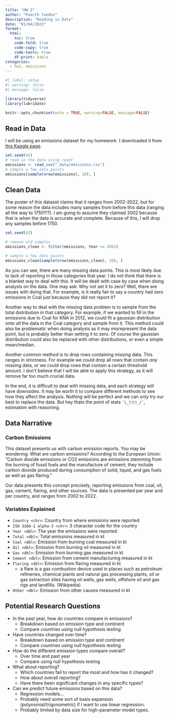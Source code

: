 ```yaml
---
title: "HW 2"
author: "Paarth Tandon"
description: "Reading in Data"
date: "01/04/2023"
format:
  html:
    toc: true
    code-fold: true
    code-copy: true
    code-tools: true
    df-print: kable
categories:
  - hw2, emissions
---
```


```r
#| label: setup
#| warning: false
#| message: false

library(tidyverse)
library(lubridate)

knitr::opts_chunk$set(echo = TRUE, warning=FALSE, message=FALSE)
```

## Read in Data

I will be using an emissions dataset for my homework. I downloaded it from [this Kaggle page](https://www.kaggle.com/datasets/thedevastator/global-fossil-co2-emissions-by-country-2002-2022).

```r
set.seed(42)
# read in the data using readr
emissions <- read_csv("_data/emissions.csv")
# sample a few data points
emissions[sample(nrow(emissions), 10), ]
```

## Clean Data

The poster of this dataset claims that it ranges from 2002-2022, but for some reason the data includes many samples from before this data (ranging all the way to 1750?!?). I am going to assume they claimed 2002 because that is when the data is accurate and complete. Because of this, I will drop any samples before 1750.

```r
set.seed(42)

# remove old samples
emissions_clean <- filter(emissions, Year >= 2002)

# sample a few data points
emissions_clean[sample(nrow(emissions_clean), 10), ]
```

As you can see, there are many missing data points. This is most likely due to lack of reporting in those categories that year. I do not think that there is a blanket way to deal with this. It will be dealt with case by case when doing analysis on the data. One may ask: Why not set it to zero? Well, there are issues with doing that. For example, is it really fair to say a country had zero emissions in Coal just because they did not report it?

Another way to deal with the missing data problem is to sample from the total distribution in that category. For example, if we wanted to fill in the emissions due to Coal for KNA in 2012, we could fit a gaussian distribution onto *all* the data in the Coal category and sample from it. This method could also be problematic when doing analysis as it may misrepresent the data point, but is probably better than setting it to zero. Of course the gaussian distribution could also be replaced with other distributions, or even a simple mean/median.

Another common method is to drop rows containing missing data. This ranges in strictness. For example we could drop all rows that contain *any* missing data, or we could drop rows that contain a certain threshold amount. I don't believe that I will be able to apply this strategy, as it will remove far too much crucial data.

In the end, it is difficult to deal with missing data, and each strategy will have downsides. It may be worth it to compare different methods to see how they affect the analysis. Nothing will be perfect and we can only try our best to replace the data. But hey thats the point of stats `¯\_(ツ)_/¯`, estimation with reasoning.

## Data Narrative

### Carbon Emissions

This dataset presents us with carbon emission reports. You may be wondering: What are carbon emissions? According to the European Union: "Carbon dioxide emissions or CO2 emissions are emissions stemming from the burning of fossil fuels and the manufacture of cement; they include carbon dioxide produced during consumption of solid, liquid, and gas fuels as well as gas flaring."

Our data presents this concept precisely, reporting emissions from coal, oil, gas, cement, flaring, and other sources. The data is presented per year and per country, and ranges from 2002 to 2022. 

### Variables Explained

* `Country <chr>`: Country from where emissions were reported
* `ISO 3166-1 alpha-3 <chr>`: 3 character code for the country
* `Year <dbl>`: The year the emissions were reported
* `Total <dbl>`: Total emissions measured in kt
* `Coal <dbl>`: Emission from burning coal measured in kt
* `Oil <dbl>`: Emission from burning oil measured in kt
* `Gas <dbl>`: Emission from burning gas measured in kt
* `Cement <dbl>`: Emission from cement manufacturing measured in kt
* `Flaring <dbl>`: Emission from flaring measured in kt
    * a flare is a gas combustion device used in places such as petroleum refineries, chemical plants and natural gas processing plants, oil or gas extraction sites having oil wells, gas wells, offshore oil and gas rigs and landfills. (Wikipedia)
* `Other <dbl>`: Emission from other causes measured in kt

## Potential Research Questions

* In the past year, how do countries compare in emissions?
    * Breakdown based on emission type and continent
    * Compare countries using null hypothesis testing
* Have countries changed over time?
    * Breakdown based on emission type and continent
    * Compare countries using null hypothesis testing
* How do the different emission types compare overall?
    * Over time and past year
    * Compare using null hypothesis testing
* What about reporting?
    * Which countries fail to report the most and how has it changed?
    * How about overall reporting?
    * Have there been significant changes in any specific types?
* Can we predict future emissions based on this data?
    * Regression models...
    * Probably need some sort of basis expansion (polynomial/trigonometric) if I want to use linear regression.
    * Probably limited by data size for high-parameter model types.

